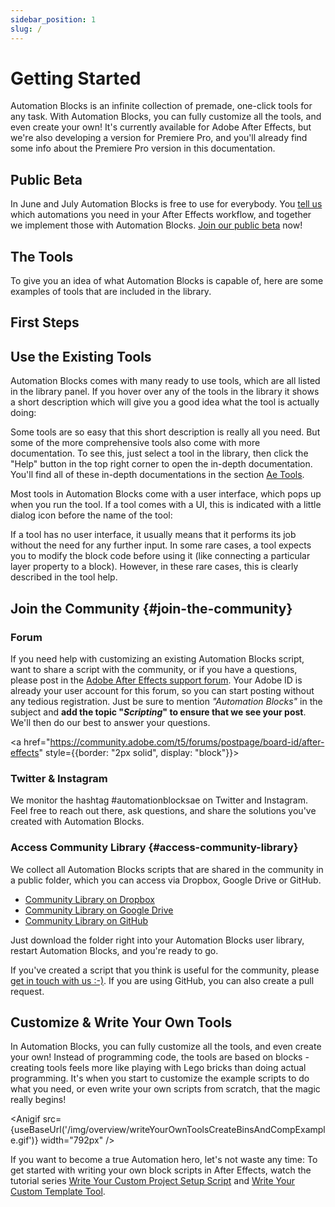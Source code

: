 ```yaml
---
sidebar_position: 1
slug: /
---
```



# Getting Started

Automation Blocks is an infinite collection of premade, one-click tools for any task. With Automation Blocks, you can fully customize all the tools, and even create your own! It's currently available for Adobe After Effects, but we're also developing a version for Premiere Pro, and you'll already find some info about the Premiere Pro version in this documentation.

<Youtube id="g2ZDwDXJv5Y" />

## Public Beta

In June and July Automation Blocks is free to use for everybody. You [tell us](#join-the-community) which automations you need in your After Effects workflow, and together we implement those with Automation Blocks. [Join our public beta](https://aescripts.com/automation-blocks-for-after-effects/) now!

## The Tools 

To give you an idea of what Automation Blocks is capable of, here are some examples of tools that are included in the library.

<div style={{display:"flex", "flex-wrap": "wrap", "gap":"40px"}}>

<ToolTeaserBox src="/img/overview/toolTeaserCompSpreadsheet.png" link="/tools-ae/compDuplicatesFromSpreadsheet" title="Comp Duplicates From Spreadsheet" description="Batch replace text, footage, colors and other properties based on a spreadsheet." />

<ToolTeaserBox src="/img/overview/toolTeaserColorPalette.png" link="/tools-ae/colorPalettes" title="Color Palette Workflow" description="Manage the colors of your project to a central color palette and dynamically link all color properties to it."/>

<ToolTeaserBox src="/img/overview/toolTeaserInsertFrames.png" link="/tools-ae/compTimeTools" title="Comp Time Tools" description="Insert frames - in the middle of a comp, for example. This tool will shift layers, keyframes and markers as needed and change the duration of a comp & precomps."/>

<ToolTeaserBox src="/img/overview/toolTeaserSearchReplaceExpressions.png" link="/tools-ae/expressions" title="Expressions" description="Tools to search & replace in Expressions, globally enable or disable expressions, and more."/>

<ToolTeaserBox src="/img/overview/toolTeaserGuides.png" link="/tools-ae/guides" title="Guides" description="Create guides around selected layers, save your favourite guide setups as presets, and more."/>

<ToolTeaserBox src="/img/overview/toolTeaserKeyframeLibrary.png" link="/tools-ae/keyframes" title="Keyframes" description="Save frequently used keyframe combinations in a library and create keyframe presets that automatically adjust to existing keys."/>

<ToolTeaserBox src="/img/overview/toolTeaserPrecompose.png" link="/tools-ae/precomposeScripts" title="Precompose On Steroids" description="Precompose & crop to content size, move layers into and out of precomps, and more."/>

<ToolTeaserBox src="/img/overview/toolTeaserProjectCleanup.png" link="/tools-ae/projectCleanup" title="Project Cleanup" description="Move project items into bins based on their file type, search & replace in project items, and more."/>

<ToolTeaserBox src="/img/overview/toolTeaserRandomness.png" link="/tools-ae/randomize" title="Randomize" description="Distribute layers randomly or randomize any layer properties in no time."/>

<ToolTeaserBox src="/img/overview/toolTeaserRigs.png" link="/tools-ae/rigsAndPresets" title="Rigs & Presets" description="Auto resizing text boxes which live on the text layers themselves (no extra layers needed), a rig to time-remap keyframes, and more."/>

<ToolTeaserBox src="/img/overview/toolTeaserTextSpreadsheet.png" link="/tools-ae/textFromToSpreadsheet" title="Text From/To Spreadsheet" description="Exports or replaces text based on a spreadsheet"/>

<ToolTeaserBox src="/img/overview/toolTeaserSyncFolders.png" link="/tools-ae/syncedFolders" title="Sync Folders" description="Sync system directories with bins of your After Effects project easily"/>
</div>

## First Steps

<Youtube id="0wwQM7NpUzI" />

## Use the Existing Tools

Automation Blocks comes with many ready to use tools, which are all listed in the library panel.
If you hover over any of the tools in the library it shows a short description which will give you a good idea what the tool is actually doing:

<RetinaImg src="/img/overview/toolsHelpAndHelpTip.png" alt="help in the Automation Blocks library"/>

Some tools are so easy that this short description is really all you need. But some of the more comprehensive tools also come with more documentation. To see this, just select a tool in the library, then click the "Help" button in the top right corner to open the in-depth documentation. You'll find all of these in-depth documentations in the section [Ae Tools](tools-ae/overviewToolsAe).

Most tools in Automation Blocks come with a user interface, which pops up when you run the tool. If a tool comes with a UI, this is indicated with a little dialog icon before the name of the tool:

<RetinaImg src="/img/overview/libraryUiIconExplanation.png" alt="icon indicating that tool has a user interface"/>

If a tool has no user interface, it usually means that it performs its job without the need for any further input. In some rare cases, a tool expects you to modify the block code before using it (like connecting a particular layer property to a block). However, in these rare cases, this is clearly described in the tool help.

## Join the Community {#join-the-community}

### Forum

If you need help with customizing an existing Automation Blocks script, want to share a script with the community, or if you have a questions, please post in the [Adobe After Effects support forum](https://community.adobe.com/t5/after-effects/ct-p/ct-after-effects?page=1&sort=latest_replies&filter=unresolved&lang=all&tabid=discussions). 
Your Adobe ID is already your user account for this forum, so you can start posting without any tedious registration. Just be sure to mention *"Automation Blocks"* in the subject and **add the topic "*Scripting*" to ensure that we see your post**. We'll then do our best to answer your questions.

<a href="https://community.adobe.com/t5/forums/postpage/board-id/after-effects" style={{border: "2px solid", display: "block"}}><RetinaImg src="/img/overview/postAdobeForum.png" alt="post questions in the Adobe forum"/></a>

### Twitter & Instagram

We monitor the hashtag #automationblocksae on Twitter and Instagram. Feel free to reach out there, ask questions, and share the solutions you've created with Automation Blocks.

### Access Community Library {#access-community-library}

We collect all Automation Blocks scripts that are shared in the community in a public folder, which you can access via Dropbox, Google Drive or GitHub. 

- [Community Library on Dropbox](https://www.dropbox.com/sh/1x8juwu30hf1p0o/AAA1nQmbqglqVu22bS5WEJPZa?dl=0)
- [Community Library on Google Drive](https://drive.google.com/drive/folders/1-2VPXG_fsxyeNqVGBUEKI7eTd3e_n5qy?usp=sharing)
- [Community Library on GitHub](https://github.com/mamoworld/automation-blocks-ae-community-library)

Just download the folder right into your Automation Blocks user library, restart Automation Blocks, and you're ready to go.

If you've created a script that you think is useful for the community, please [get in touch with us :-)](mailto:info@mamoworld.com). If you are using GitHub, you can also create a pull request.

## Customize & Write Your Own Tools

In Automation Blocks, you can fully customize all the tools, and even create your own! Instead of programming code, the tools are based on blocks - creating tools feels more like playing with Lego bricks than doing actual programming. It's when you start to customize the example scripts to do what you need, or even write your own scripts from scratch, that the magic really begins! 

<Anigif src={useBaseUrl('/img/overview/writeYourOwnToolsCreateBinsAndCompExample.gif')} width="792px" />

If you want to become a true Automation hero, let's not waste any time: To get started with writing your own block scripts in After Effects, watch the tutorial series [Write Your Custom Project Setup Script](tutorials-ae/writeCustomProjectSetupScript) and [Write Your Custom Template Tool](tutorials-ae/writeCustomTemplateTool).